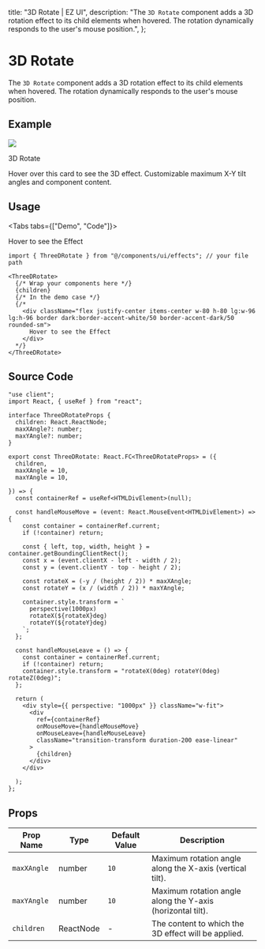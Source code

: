 
  title: "3D Rotate | EZ UI",
  description: "The `3D Rotate` component adds a 3D rotation effect to its child elements when hovered. The rotation dynamically responds to the user's mouse position.",
};

# 3D Rotate

The `3D Rotate` component adds a 3D rotation effect to its child elements when hovered. The rotation dynamically responds to the user's mouse position.


## Example

<ExampleBox>
  <ThreeDRotate>
    <div className="md:w-[450px] w-[320px] p-4 lg:p-6 border border-gray-light dark:border-gray-dark rounded-xl">
      <Image src="/images/project/3d-book-gallery/img8.jpg" width={1800} height={949} className="w-full h-fit rounded-md"/>
      <p className="mt-3 md:mt-4 font-bold text-accent-dark dark:text-accent-white text-lg md:text-xl">3D Rotate</p>
      <p className="mt-1 md:mt-2 font-semibold text-accent-300 dark:text-accent-900 text-xs md:text-sm">Hover over this card to see the 3D effect. Customizable maximum X-Y tilt angles and component content.</p>
    </div>
  </ThreeDRotate>
</ExampleBox>

## Usage

<Tabs tabs={["Demo", "Code"]}>
  <Tab title="Demo">
    <div className="w-full flex justify-center py-4 md:py-10">
      <ThreeDRotate>
        <div className="flex justify-center items-center w-80 h-80 lg:w-96 lg:h-96 border dark:border-accent-white/50 border-accent-dark/50 rounded-sm">
          Hover to see the Effect
        </div>
      </ThreeDRotate>
    </div>
  </Tab>
<Tab title="Code">
```tsx
import { ThreeDRotate } from "@/components/ui/effects"; // your file path

<ThreeDRotate>
  {/* Wrap your components here */}
  {children}
  {/* In the demo case */}
  {/* 
    <div className="flex justify-center items-center w-80 h-80 lg:w-96 lg:h-96 border dark:border-accent-white/50 border-accent-dark/50 rounded-sm">
      Hover to see the Effect
    </div> 
  */}
</ThreeDRotate>
```
  </Tab>
</Tabs>


## Source Code

```tsx
"use client";
import React, { useRef } from "react";

interface ThreeDRotateProps {
  children: React.ReactNode;
  maxXAngle?: number;
  maxYAngle?: number;
}

export const ThreeDRotate: React.FC<ThreeDRotateProps> = ({
  children,
  maxXAngle = 10,
  maxYAngle = 10,
  
}) => {
  const containerRef = useRef<HTMLDivElement>(null);

  const handleMouseMove = (event: React.MouseEvent<HTMLDivElement>) => {
    const container = containerRef.current;
    if (!container) return;

    const { left, top, width, height } = container.getBoundingClientRect();
    const x = (event.clientX - left - width / 2);
    const y = (event.clientY - top - height / 2);

    const rotateX = (-y / (height / 2)) * maxXAngle;
    const rotateY = (x / (width / 2)) * maxYAngle;

    container.style.transform = `
      perspective(1000px)
      rotateX(${rotateX}deg)
      rotateY(${rotateY}deg)
    `;
  };

  const handleMouseLeave = () => {
    const container = containerRef.current;
    if (!container) return;
    container.style.transform = "rotateX(0deg) rotateY(0deg) rotateZ(0deg)";
  };

  return (
    <div style={{ perspective: "1000px" }} className="w-fit">
      <div
        ref={containerRef}
        onMouseMove={handleMouseMove}
        onMouseLeave={handleMouseLeave}
        className="transition-transform duration-200 ease-linear"
      >
        {children}
      </div>
    </div>

  );
};

```

## Props

| Prop Name | Type   | Default Value | Description                                                                 |
|-----------|--------|---------------|-----------------------------------------------------------------------------|
| `maxXAngle`  | number    | `10`          | Maximum rotation angle along the X-axis (vertical tilt).                    |
| `maxYAngle`  | number    | `10`          | Maximum rotation angle along the Y-axis (horizontal tilt).                  |
| `children`   | ReactNode | -             | The content to which the 3D effect will be applied.                         |


